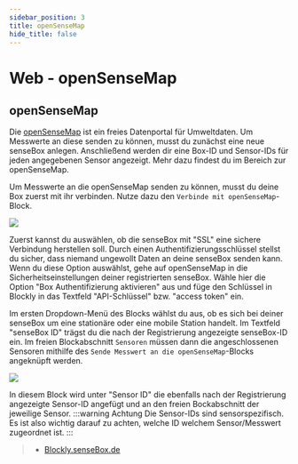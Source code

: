 ```yaml
---
sidebar_position: 3
title: openSenseMap
hide_title: false
---
```


# Web - openSenseMap

## openSenseMap

Die [openSenseMap](https://www.opensensemap.org) ist ein freies Datenportal für Umweltdaten. Um Messwerte an diese senden zu können, musst du zunächst eine neue senseBox anlegen. Anschließend werden dir eine Box-ID und Sensor-IDs für jeden angegebenen Sensor angezeigt. Mehr dazu findest du im Bereich zur openSenseMap.

Um Messwerte an die openSenseMap senden zu können, musst du deine Box zuerst mit ihr verbinden. Nutze dazu den `Verbinde mit openSenseMap`-Block.

![](/img/blockly-bilder/web-opensensemap/blockly-Web-oSeM-1.svg)

Zuerst kannst du auswählen, ob die senseBox mit "SSL" eine sichere Verbindung herstellen soll. Durch einen Authentifizierungsschlüssel stellst du sicher, dass niemand ungewollt Daten an deine senseBox senden kann. Wenn du diese Option auswählst, gehe auf openSenseMap in die Sicherheitseinstellungen deiner registrierten senseBox. Wähle hier die Option "Box Authentifizierung aktivieren" aus und füge den Schlüssel in Blockly in das Textfeld "API-Schlüssel" bzw. "access token" ein.  

Im ersten Dropdown-Menü des Blocks wählst du aus, ob es sich bei deiner senseBox um eine stationäre oder eine mobile Station handelt. Im Textfeld "senseBox ID" trägst du die nach der Registrierung angezeigte senseBox-ID ein.
Im freien Blockabschnitt `Sensoren` müssen dann die angeschlossenen Sensoren mithilfe des `Sende Messwert an die openSenseMap`-Blocks angeknüpft werden.

![](/img/blockly-bilder/web-opensensemap/blockly-Web-oSeM-2.svg)

In diesem Block wird unter "Sensor ID" die ebenfalls nach der Registrierung angezeigte Sensor-ID angefügt und an den freien Bockabschnitt der jeweilige Sensor.
:::warning Achtung
Die Sensor-IDs sind sensorspezifisch. Es ist also wichtig darauf zu achten, welche ID welchem Sensor/Messwert zugeordnet ist.
:::

> - [Blockly.senseBox.de](https://blockly.sensebox.de/)
